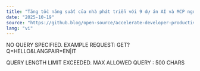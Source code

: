 ```yaml
---
title: "Tăng tốc năng suất của nhà phát triển với 9 dự án AI và MCP nguồn mở này"
date: "2025-10-19"
source: "https://github.blog/open-source/accelerate-developer-productivity-with-these-9-open-source-ai-and-mcp-projects/"
lang: "vi"
---
```


NO QUERY SPECIFIED. EXAMPLE REQUEST: GET?Q=HELLO&LANGPAIR=EN|IT

QUERY LENGTH LIMIT EXCEEDED. MAX ALLOWED QUERY : 500 CHARS
